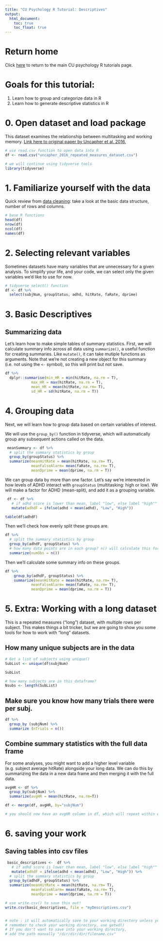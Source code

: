 ```yaml
---
title: "CU Psychology R Tutorial: Descriptives"
output: 
  html_document: 
    toc: true
    toc_float: true
---
```


# Return home

Click [here](https://cu-psych-r-users.github.io/cu-psych-r-tutorial) to return to the main CU psychology R tutorials page.

# Goals for this tutorial:

1. Learn how to group and categorize data in R 
2. Learn how to generate descriptive statistics in R

# 0. Open dataset and load package

This dataset examines the relationship between multitasking and working memory. [Link here to original paper by Uncapher et al. 2016.](https://www.ncbi.nlm.nih.gov/pmc/articles/PMC4733435/pdf/nihms712443.pdf)

```r
# use read.csv function to open data into R 
df <- read.csv("uncapher_2016_repeated_measures_dataset.csv")

# we will continue using tidyverse tools
library(tidyverse)
```

# 1. Familiarize yourself with the data

Quick review from [data cleaning](2_dataCleaning/DataCleaning_Code.html): take a look at the basic data structure, number of rows and columns.

```r
# base R functions
head(df)
nrow(df)
ncol(df)
names(df)
```

# 2. Selecting relevant variables

Sometimes datasets have many variables that are unnecessary for a given analysis. To simplify your life, and your code, we can select only the given variables we'd like to use for now.

```r
# tidyverse select() function 
df <- df %>% 
  select(subjNum, groupStatus, adhd, hitRate, faRate, dprime)
```

# 3. Basic Descriptives

## Summarizing data

Let's learn how to make simple tables of summary statistics.
First, we will calculate summary info across all data using `summarize()`, a useful function for creating summaries. Like `mutate()`, it can take mutiple functions as arguments. Note that we're not creating a new object for this summary (i.e. not using the `<-` symbol), so this will print but not save.

```r
df %>% 
  dplyr::summarise(min_HR = min(hitRate, na.rm = T),
            max_HR = max(hitRate, na.rm = T), 
            mean_HR = mean(hitRate, na.rm= T), 
            sd_HR = sd(hitRate, na.rm = T))
```

# 4. Grouping data

Next, we will learn how to group data based on certain variables of interest.

We will use the `group_by()` function in tidyverse, which will automatically group any subsequent actions called on the data. 

```r
 meanSummary <- df %>% 
  # split the summary statistics by group 
  group_by(groupStatus) %>%
  summarize(meanHitRate = mean(hitRate, na.rm= T), 
            meanFalseAlarm= mean(faRate, na.rm= T),
            meanDprime = mean(dprime, na.rm = T))
```

We can group data by more than one factor. Let's say we're interested in how levels of ADHD interact with `groupStatus` (multitasking: high or low). We will make a factor for ADHD (mean-split), and add it as a grouping variable.

```r
 df <- df %>% 
   # if adhd score is lower than mean, label "low", else label "high""
   mutate(adhdF = ifelse(adhd < mean(adhd), "Low", "High")) 

table(df$adhdF)
```

Then we'll check how evenly split these groups are.

```r
df %>%
  # split the summary statistics by group 
  group_by(adhdF, groupStatus) %>%
  # how many data points are in each group? n() will calculate this for us.
  summarize(numObs = n())
```

Then we'll calculate some summary info on these groups.

```r
df %>%
    group_by(adhdF, groupStatus) %>%
    summarize(meanHitRate = mean(hitRate, na.rm= T), 
            meanFalseAlarm= mean(faRate, na.rm= T),
            meanDprime = mean(dprime, na.rm = T))
```

# 5. Extra: Working with a long dataset 

This is a repeated measures ("long") dataset, with multiple rows per subject. This makes things a bit tricker, but we are going to show you some tools for how to work with "long" datasets.

## How many unique subjects are in the data

```r
# Get a list of subjects using unique()
SubList <- unique(df$subjNum)

SubList

# how many subjects are in this dataframe?
Nsubs <- length(SubList)

```

## Make sure you know how many trials there were per subj.

```r
df %>%
  group_by (subjNum) %>%
  summarize (nTrials = n())
```

## Combine summary statistics with the full data frame

For some analyses, you might want to add a higher level variable (e.g. subject average hitRate) alongside your long data. We can do this by summarizing the data in a new data frame and then merging it with the full data.

```r
avgHR <- df %>% 
  group_by(subjNum) %>% 
  summarize(avgHR = mean(hitRate, na.rm=T))

df <- merge(df, avgHR, by="subjNum")

# you should now have an avgHR column in df, which will repeat within each subject, but vary across subjects.
```


# 6. saving your work

## Saving tables into csv files

```r
 basic_descriptives <-  df %>% 
   # if adhd score is lower than mean, label "low", else label "high""
   mutate(adhdF = ifelse(adhd < mean(adhd), "Low", "High")) %>%
  # split the summary statistics by group 
  group_by(adhdF, groupStatus) %>%
  summarize(meanHitRate = mean(hitRate, na.rm= T), 
            meanFalseAlarm= mean(faRate, na.rm= T),
            meanDprime = mean(dprime, na.rm = T))
```

```r
# use write.csv() to save this out!
write.csv(basic_descriptives, file = "myDescriptives.csv")


# note : it will automatically save to your working directory unless you specify otherise 
# remember to check your working directory, use getwd() 
# If you don't want to save into your working directory,
# add the path manually "/dir/dir/dir/filename.csv"
```
